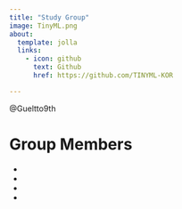 ```yaml
---
title: "Study Group"
image: TinyML.png
about:
  template: jolla
  links:
    - icon: github
      text: Github
      href: https://github.com/TINYML-KOR

---
```


@Gueltto9th

# Group Members

- []()
- []()
- []()
- []()